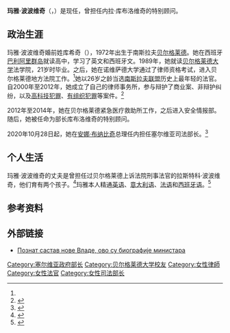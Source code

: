 {{Infobox officeholder
| name                = 玛雅·波波维奇
| birth_place         = [[南斯拉夫联邦|南斯拉夫联邦]][[贝尔格莱德|贝尔格莱德]]
| native_name         = {{nobold|Маја Поповић}}
| native_name_lang    = sr
| spouse              = 拉斯特科·波波维奇
| children            = 2
| profession          = 律师
| nationality         = {{SRB}}
| alma_mater          = {{ubl|[[贝尔格莱德大学|贝尔格莱德大学]]|[[诺维萨德大学|诺维萨德大学]]}}
| birth_date          = {{Birth year and age|1972}}
| party               = [[无党籍|无党籍]]
| predecessor         = {{le|内拉·库布洛维奇|Nela Kuburović}}
| president           = [[亚历山大·武契奇|亚历山大·武契奇]]
| primeminister       = [[安娜·布纳比奇|安娜·布纳比奇]]
| term_start          = {{start date|2020|10|28}}
| office              = 塞尔维亚共和国司法部长
}}
'''玛雅·波波维奇'''（{{lang-sr|Маја Поповић}}，{{bd|1972年}}）是现任{{le|塞尔维亚司法部|Ministry of Justice (Serbia)|塞尔维亚司法部长}}，曾担任{{le|安全情报部|Security Intelligence Agency|安全情报部长}}内拉·库布洛维奇的特别顾问。

== 政治生涯 ==
玛雅·波波维奇婚前姓库希奇（{{Lang-sr-Latn|Kušić}}），1972年出生于南斯拉夫[[贝尔格莱德|贝尔格莱德]]。她在西班牙[[巴利阿里群岛|巴利阿里群岛]]就读高中，学习了英文和西班牙文。1989年，她就读[[贝尔格莱德大学|贝尔格莱德大学]]法学院，21岁时毕业。之后，她在诺维萨德大学通过了律师资格考试，进入贝尔格莱德地方法院工作。<ref name=":0" />她以26岁之龄当选[[南斯拉夫联盟共和国|南斯拉夫联盟]]历史上最年轻的法官。自2000年至2012年，她成立了自己的律师事务所，参与辩护了商业案、非辩护纠纷，以及[[计算机犯罪|高科技犯罪]]、[[有组织犯罪|有组织犯罪]]等案件。<ref>{{Cite web|title=Maja Popović|url=https://www.istinomer.rs/akter/maja-popovic/|accessdate=2021-02-05|author=|date=|format=|work=Istinomer|publisher=|language=sr|archive-date=2021-02-05|archive-url=https://web.archive.org/web/20210205001613/https://www.istinomer.rs/akter/maja-popovic/|dead-url=no}}</ref>

2012年至2014年，她在贝尔格莱德紧急医疗救助所工作，之后进入安全情报部。随后，她被任命为部长库布洛维奇的特别顾问。

2020年10月28日起，她在[[安娜·布納比奇|安娜·布纳比奇]]总理任内担任塞尔维亚司法部长。<ref>{{Cite web|title=МИНИСТАР|url=https://www.mpravde.gov.rs/ministar/ministar.php|accessdate=|author=|date=|format=|publisher=Министарство правде|language=sr|archive-date=2020-10-27|archive-url=https://web.archive.org/web/20201027141420/https://mpravde.gov.rs/ministar/ministar.php|dead-url=no}}</ref>

== 个人生活 ==
玛雅·波波维奇的丈夫是曾担任过贝尔格莱德上诉法院刑事法官的拉斯特科·波波维奇，他们育有两个孩子。<ref>{{Cite web|title=Nova ministarka pravde Vučićeva drugarica s fakulteta|url=https://nova.rs/vesti/hronika/nova-ministarka-pravde-vuciceva-drugarica-s-fakulteta/|accessdate=2021-02-04|author=|date=2020-10-26|format=|work=NOVA portal|publisher=|language=sr|archive-date=2020-11-24|archive-url=https://web.archive.org/web/20201124181207/https://nova.rs/vesti/hronika/nova-ministarka-pravde-vuciceva-drugarica-s-fakulteta/|dead-url=no}}</ref>玛雅本人精通[[英语|英语]]、[[意大利语|意大利语]]、[[法语|法语]]和[[西班牙语|西班牙语]]。<ref name=":0">{{Cite web|title=EKSKLUZIVNO: OVO JE NOVA MINISTARKA PRAVDE Maja Popović u novu vladu dolazi iz BIA, a ovo je njena fotografija i detalji iz biografije|url=https://www.blic.rs/vesti/politika/ekskluzivno-ovo-je-nova-ministarka-pravde-maja-popovic-u-novu-vladu-dolazi-iz-bia-a/71djbf4|accessdate=2021-02-04|last=Blic|work=Blic.rs|language=sr|archive-date=2020-11-25|archive-url=https://web.archive.org/web/20201125044240/https://www.blic.rs/vesti/politika/ekskluzivno-ovo-je-nova-ministarka-pravde-maja-popovic-u-novu-vladu-dolazi-iz-bia-a/71djbf4|dead-url=no}}</ref>

== 参考资料 ==
{{Reflist}}

==外部链接==
* [https://www.rts.rs/page/stories/ci/story/1/politika/4125159/sastav-nova-vlada-ministri-biografije.html Познат састав нове Владе, ово су биографије министара] {{Wayback|url=https://www.rts.rs/page/stories/ci/story/1/politika/4125159/sastav-nova-vlada-ministri-biografije.html |date=20210117163324 }}

[[Category:塞尔维亚政府部长|Category:塞尔维亚政府部长]]
[[Category:贝尔格莱德大学校友|Category:贝尔格莱德大学校友]]
[[Category:女性律師|Category:女性律師]]
[[Category:女性法官|Category:女性法官]]
[[Category:女性司法部长|Category:女性司法部长]]
{{DEFAULTSORT:Popović, Maja}}